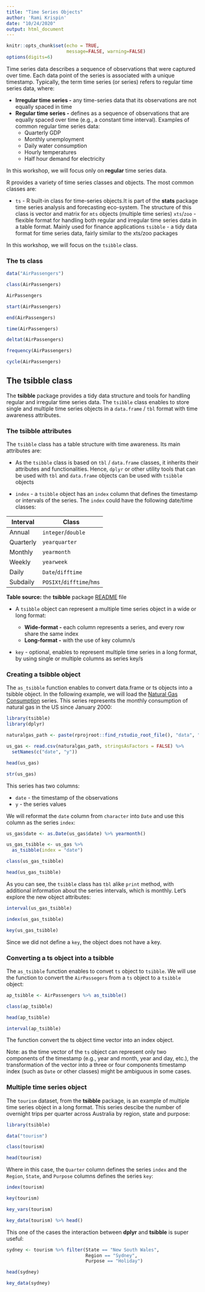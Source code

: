 ```yaml
---
title: "Time Series Objects"
author: 'Rami Krispin'
date: "10/24/2020"
output: html_document
---
```


```r

knitr::opts_chunk$set(echo = TRUE,
                      message=FALSE, warning=FALSE)
options(digits=6)
```

Time series data describes a sequence of observations that were captured over time. Each data point of the series is associated with a unique timestamp. Typically, the term time series (or series) refers to regular time series data, where:

* **Irregular time series -** any time-series data that its observations are not equally spaced in time
* **Regular time series -** defines as a sequence of observations that are equally spaced over time (e.g., a constant time interval). Examples of common regular time series data: 
    * Quarterly GDP 
    * Monthly unemployment
    * Daily water consumption 
    * Hourly temperatures
    * Half hour demand for electricity 

In this workshop, we will focus only on **regular** time series data.

R provides a variety of time series classes and objects. The most common classes are:

* `ts` - R built-in class for time-series objects.It is part of the **stats** package time series analysis and forecasting eco-system. The structure of this class is vector and matrix for `mts` objects (multiple time series)
`xts`/`zoo` - flexible format for handling both regular and irregular time series data in a table format. Mainly used for finance applications
 `tsibble` - a tidy data format for time series data, fairly similar to the xts/zoo packages
 
In this workshop, we will focus on the `tsibble` class.

### The ts class

```r


data("AirPassengers")

class(AirPassengers)

AirPassengers
```

```r
start(AirPassengers)

end(AirPassengers)

time(AirPassengers)

deltat(AirPassengers)

frequency(AirPassengers)

cycle(AirPassengers)
```

## The tsibble class

The **tsibble** package provides a tidy data structure and tools for handling regular and irregular time series data. The `tsibble` class enables to store single and multiple time series objects in a `data.frame` / `tbl` format with time  awareness attributes.

### The tsibble attributes

The `tsibble` class has a table structure with time awareness. Its main attributes are:

* As the `tsibble` class is based on `tbl` / `data.frame` classes, it inherits their attributes and functionalities. Hence, `dplyr` or other utility tools that can be used with `tbl` and `data.frame` objects can be used with `tsibble` objects

* `index` - a `tsibble` object has an `index` column that defines the timestamp or intervals of the series. The `index` could have the following date/time classes:

| **Interval** | **Class**                 |
|--------------|---------------------------|
| Annual       | `integer`/`double`        |
| Quarterly    | `yearquarter`             |
| Monthly      | `yearmonth`               |
| Weekly       | `yearweek`                |
| Daily        | `Date`/`difftime`         |
| Subdaily     | `POSIXt`/`difftime`/`hms` |


**Table source:** the **tsibble** package [README](https://github.com/tidyverts/tsibble/blob/master/README.md) file

* A `tsibble` object can represent a multiple time series object in a wide or long format:

  * **Wide-format -**  each column represents a series, and every row share the same index
  * **Long-format -** with the use of key column/s

* `key` - optional, enables to represent multiple time series in a long format, by using single or multiple columns as series key/s


### Creating a tsibble object

The `as_tsibble` function enables to convert data.frame or ts objects into a tsibble object. In the following example, we will load the [Natural Gas Consumption](https://fred.stlouisfed.org/series/NATURALGAS) series. This series represents the monthly consumption of natural gas in the US since January 2000:

```r
library(tsibble)
library(dplyr)

naturalgas_path <- paste(rprojroot::find_rstudio_root_file(), "data", "NATURALGAS.csv", sep = "/")

us_gas <- read.csv(naturalgas_path, stringsAsFactors = FALSE) %>%
  setNames(c("date", "y")) 

head(us_gas)

str(us_gas)

```

This series has two columns:

* `date` - the timestamp of the observations
* `y` - the series values

We will reformat the `date` column from `character` into `Date` and use this column as the series `index`:

```r
us_gas$date <- as.Date(us_gas$date) %>% yearmonth()

us_gas_tsibble <- us_gas %>% 
  as_tsibble(index = "date")

class(us_gas_tsibble)

head(us_gas_tsibble)
```
As you can see, the `tsibble` class has `tbl` alike `print` method, with additional information about the series intervals, which is monthly. Let's explore the new object attributes:

```r
interval(us_gas_tsibble)

index(us_gas_tsibble)

key(us_gas_tsibble)
```

Since we did not define a `key`, the object does not have a key.


### Converting a ts object into a tsibble

The `as_tsibble` function enables to convet `ts` object to `tsibble`. We will use the function to convert the `AirPassegers` from a `ts` object to a `tsibble` object:

```r
ap_tsibble <- AirPassengers %>% as_tsibble()

class(ap_tsibble)

head(ap_tsibble)

interval(ap_tsibble)
```

The function convert the ts object time vector into an index object. 

Note: as the time vector of the `ts` object can represent only two components of the timestamp (e.g., year and month, year and day, etc.), the transformation of the vector into a three or four components timestamp index (such as `Date` or other classes) might be ambiguous in some cases. 


### Multiple time series object

The `tourism` dataset, from the **tsibble** package, is an example of multiple time series object in a long format. This series descibe the number of overnight trips per quarter across Australia by region, state and purpose: 

```r
library(tsibble)

data("tourism")

class(tourism)

head(tourism)
```

Where in this case, the `Quarter` column defines the series `index` and the `Region`, `State`, and `Purpose` columns defines the series `key`:

```r
index(tourism)

key(tourism)

key_vars(tourism)

key_data(tourism) %>% head()
```

This one of the cases the interaction between **dplyr** and **tsibble** is super useful:

```r
sydney <- tourism %>% filter(State == "New South Wales",
                             Region == "Sydney",
                             Purpose == "Holiday")

head(sydney)

key_data(sydney)
```

